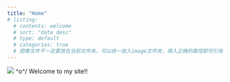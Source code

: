 ```yaml
---
title: "Home"
# listing:
  # contents: welcome
  # sort: "date desc"
  # type: default
  # categories: true
  # 图像文件不一定要放在当前文件夹，可以统一放入image文件夹，填入正确的路径即可引用。
---
```

![](./images/R-C (1).jpg) 
\^o^/ Welcome to my site!!
